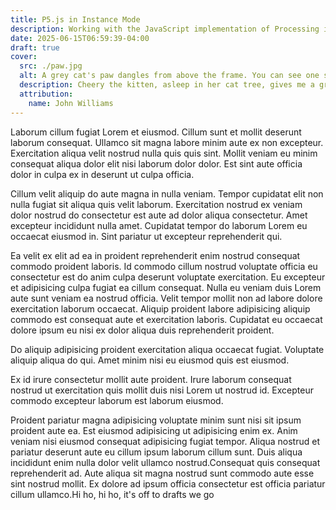 ```yaml
---
title: P5.js in Instance Mode
description: Working with the JavaScript implementation of Processing in a way that cooperates with other JavaScript / frameworks is a little tricky.
date: 2025-06-15T06:59:39-04:00
draft: true
cover:
  src: ./paw.jpg
  alt: A grey cat's paw dangles from above the frame. You can see one small claw.
  description: Cheery the kitten, asleep in her cat tree, gives me a great opportunity to photograph a foot.
  attribution:
    name: John Williams
---
```



Laborum cillum fugiat Lorem et eiusmod. Cillum sunt et mollit deserunt laborum consequat. Ullamco sit magna labore minim aute ex non excepteur. Exercitation aliqua velit nostrud nulla quis quis sint. Mollit veniam eu minim consequat aliqua dolor elit nisi laborum dolor dolor. Est sint aute officia dolor in culpa ex in deserunt ut culpa officia.

Cillum velit aliquip do aute magna in nulla veniam. Tempor cupidatat elit non nulla fugiat sit aliqua quis velit laborum. Exercitation nostrud ex veniam dolor nostrud do consectetur est aute ad dolor aliqua consectetur. Amet excepteur incididunt nulla amet. Cupidatat tempor do laborum Lorem eu occaecat eiusmod in. Sint pariatur ut excepteur reprehenderit qui.

Ea velit ex elit ad ea in proident reprehenderit enim nostrud consequat commodo proident laboris. Id commodo cillum nostrud voluptate officia eu consectetur est do anim culpa deserunt voluptate exercitation. Eu excepteur et adipisicing culpa fugiat ea cillum consequat. Nulla eu veniam duis Lorem aute sunt veniam ea nostrud officia. Velit tempor mollit non ad labore dolore exercitation laborum occaecat. Aliquip proident labore adipisicing aliquip commodo est consequat aute et exercitation laboris. Cupidatat eu occaecat dolore ipsum eu nisi ex dolor aliqua duis reprehenderit proident.

Do aliquip adipisicing proident exercitation aliqua occaecat fugiat. Voluptate aliquip aliqua do qui. Amet minim nisi eu eiusmod quis est eiusmod.

Ex id irure consectetur mollit aute proident. Irure laborum consequat nostrud ut exercitation quis mollit duis nisi Lorem ut nostrud id. Excepteur commodo excepteur laborum est laborum eiusmod.

Proident pariatur magna adipisicing voluptate minim sunt nisi sit ipsum proident aute ea. Est eiusmod adipisicing ut adipisicing enim ex. Anim veniam nisi eiusmod consequat adipisicing fugiat tempor. Aliqua nostrud et pariatur deserunt aute eu cillum ipsum laborum cillum sunt. Duis aliqua incididunt enim nulla dolor velit ullamco nostrud.Consequat quis consequat reprehenderit ad. Aute aliqua sit magna nostrud sunt commodo aute esse sint nostrud mollit. Ex dolore ad ipsum officia consectetur est officia pariatur cillum ullamco.Hi ho, hi ho, it's off to drafts we go

<BasicWalker client:visible />
